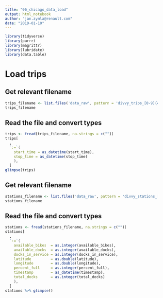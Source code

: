 ```yaml
---
title: "06_chicago_data_load"
output: html_notebook
author: "jan.zymla@renault.com"
date: "2019-01-10"
---
```


```r
library(tidyverse)
library(purrr)
library(magrittr)
library(lubridate)
library(data.table)
```

# Load trips

## Get relevant filename
```r
trips_filename <- list.files('data_raw', pattern = 'divvy_trips_[0-9]{4}(_[0-9]{2}){2}_.*\\.csv', full.names = TRUE) %>% max()
trips_filename
```

## Read the file and convert types
```r
trips <- fread(trips_filename, na.strings = c(""))
trips[
  , 
  `:=`(
    start_time = as_datetime(start_time),
    stop_time = as_datetime(stop_time)
    ), 
  ]
glimpse(trips)
```
## Get relevant filename
```r
stations_filename <- list.files('data_raw', pattern = 'divvy_stations_[0-9]{4}(_[0-9]{2}){2}_.*\\.csv', full.names = TRUE) %>% max()
stations_filename
```

## Read the file and convert types
```r
stations <- fread(stations_filename, na.strings = c(""))
stations[
  , 
  `:=`(
    available_bikes  = as.integer(available_bikes),
    available_docks  = as.integer(available_docks),
    docks_in_service = as.integer(docks_in_service),
    latitude         = as.double(latitude),
    longitude        = as.double(longitude),
    percent_full     = as.integer(percent_full),
    timestamp        = as_datetime(timestamp),
    total_docks      = as.integer(total_docks)
    ), 
  ]
stations %>% glimpse()
```